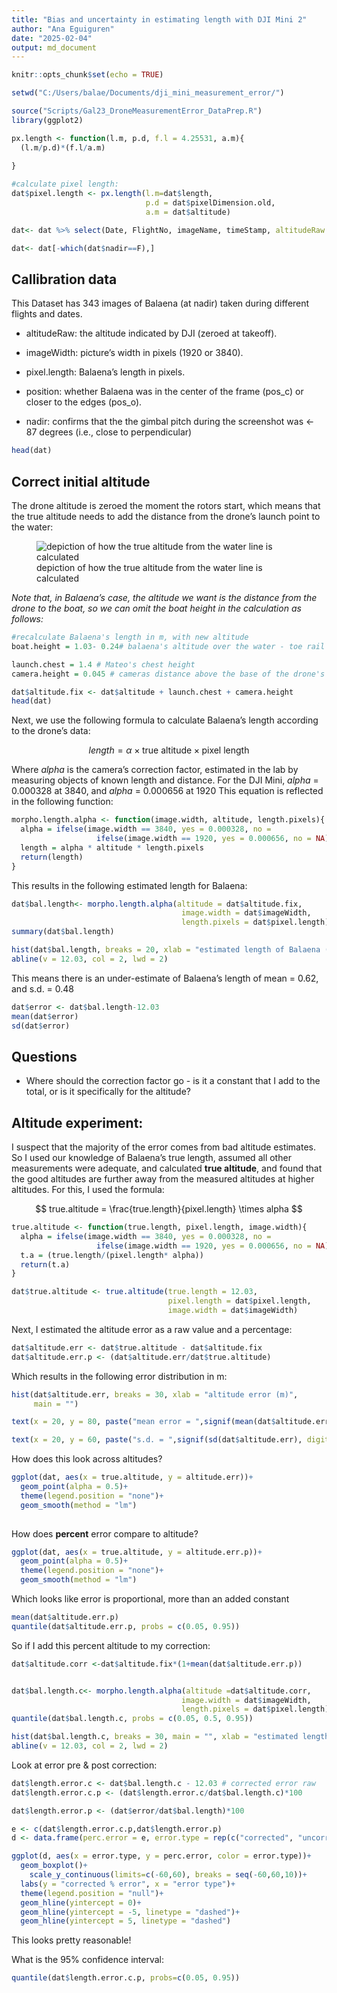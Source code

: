 ```yaml
---
title: "Bias and uncertainty in estimating length with DJI Mini 2"
author: "Ana Eguiguren"
date: "2025-02-04"
output: md_document
---
```


```r
knitr::opts_chunk$set(echo = TRUE)
```

```r
setwd("C:/Users/balae/Documents/dji_mini_measurement_error/")

source("Scripts/Gal23_DroneMeasurementError_DataPrep.R")
library(ggplot2)

```

```r
px.length <- function(l.m, p.d, f.l = 4.25531, a.m){
  (l.m/p.d)*(f.l/a.m)
  
}

#calculate pixel length:
dat$pixel.length <- px.length(l.m=dat$length, 
                              p.d = dat$pixelDimension.old, 
                              a.m = dat$altitude)

dat<- dat %>% select(Date, FlightNo, imageName, timeStamp, altitudeRaw = altitude, imageWidth = ImageWidth, pixel.length, position = pos, nadir = nadir) 

dat<- dat[-which(dat$nadir==F),]

```


## Callibration data

This Dataset has 343 images of Balaena (at nadir) taken during different flights and dates. 

* altitudeRaw: the altitude indicated by DJI (zeroed at takeoff).

* imageWidth: picture's width in pixels (1920 or 3840).

* pixel.length: Balaena's length in pixels.

* position: whether Balaena was in the center of the frame (pos_c) or closer to the edges (pos_o).

* nadir: confirms that the the gimbal pitch during the screenshot was <- 87 degrees (i.e., close to perpendicular) 



```r
head(dat)
```

## Correct initial altitude
The drone altitude is zeroed the moment the rotors start, which means that the true altitude needs to add the distance from the drone's launch point to the water:

![depiction of how the true altitude from the water line is calculated](Graphical/altitude_diagram.jpeg)


*Note that, in Balaena's case, the altitude we want is the distance from the drone to the boat, so we can omit the boat height in the calculation as follows:*

```r
#recalculate Balaena's length in m, with new altitude 
boat.height = 1.03- 0.24# balaena's altitude over the water - toe rail

launch.chest = 1.4 # Mateo's chest height
camera.height = 0.045 # cameras distance above the base of the drone's legsfrom legs

dat$altitude.fix <- dat$altitude + launch.chest + camera.height
head(dat)
```


Next, we use the following formula to calculate Balaena's length according to the drone's data:

$$
length = \alpha \times \text{true altitude} \times \text{pixel length}
$$

Where *alpha* is the camera's correction factor, estimated in the lab by measuring objects of known length and distance. For the DJI Mini, *alpha* = 0.000328 at 3840, and *alpha* = 0.000656 at 1920
This equation is reflected in the following function:

```r
morpho.length.alpha <- function(image.width, altitude, length.pixels){
  alpha = ifelse(image.width == 3840, yes = 0.000328, no = 
                   ifelse(image.width == 1920, yes = 0.000656, no = NA))
  length = alpha * altitude * length.pixels
  return(length)
}
```

This results in the following estimated length for Balaena:
```r
dat$bal.length<- morpho.length.alpha(altitude = dat$altitude.fix,
                                      image.width = dat$imageWidth,
                                      length.pixels = dat$pixel.length)
summary(dat$bal.length)


```


```r
hist(dat$bal.length, breaks = 20, xlab = "estimated length of Balaena (m)", main = "")
abline(v = 12.03, col = 2, lwd = 2)
```

This means there is an under-estimate of Balaena's length of mean = 0.62, and s.d. = 0.48
```r
dat$error <- dat$bal.length-12.03
mean(dat$error)
sd(dat$error)
```

## Questions

* Where should the correction factor go - is it a constant that I add to the total, or is it specifically for the altitude?

## Altitude experiment:
I suspect that the majority of the error comes from bad altitude estimates. So I used our knowledge of Balaena's true length, assumed all other measurements were adequate, and calculated **true altitude**, and found that the good altitudes are further away from the measured altitudes at higher altitudes. For this, I used the formula:

$$
true.altitude = \frac{true.length}{pixel.length}  \times alpha
$$
```r
true.altitude <- function(true.length, pixel.length, image.width){
  alpha = ifelse(image.width == 3840, yes = 0.000328, no = 
                   ifelse(image.width == 1920, yes = 0.000656, no = NA))
  t.a = (true.length/(pixel.length* alpha))
  return(t.a)
}

dat$true.altitude <- true.altitude(true.length = 12.03, 
                                   pixel.length = dat$pixel.length, 
                                   image.width = dat$imageWidth)
```

Next, I estimated the altitude error as a raw value and a percentage:
```r
dat$altitude.err <- dat$true.altitude - dat$altitude.fix
dat$altitude.err.p <- (dat$altitude.err/dat$true.altitude)
```


Which results in the following error distribution in m:
```r
hist(dat$altitude.err, breaks = 30, xlab = "altitude error (m)", 
     main = "")

text(x = 20, y = 80, paste("mean error = ",signif(mean(dat$altitude.err), digits =3)))

text(x = 20, y = 60, paste("s.d. = ",signif(sd(dat$altitude.err), digits =3)))


```

How does this look across altitudes?
```r

ggplot(dat, aes(x = true.altitude, y = altitude.err))+
  geom_point(alpha = 0.5)+
  theme(legend.position = "none")+ 
  geom_smooth(method = "lm")
  

```

How does **percent** error compare to altitude?

```r

ggplot(dat, aes(x = true.altitude, y = altitude.err.p))+
  geom_point(alpha = 0.5)+
  theme(legend.position = "none")+ 
  geom_smooth(method = "lm")

```

Which looks like error is proportional, more than an added constant
```r
mean(dat$altitude.err.p)
quantile(dat$altitude.err.p, probs = c(0.05, 0.95))
```

So if I add this percent altitude to my correction:
```r
dat$altitude.corr <-dat$altitude.fix*(1+mean(dat$altitude.err.p))


dat$bal.length.c<- morpho.length.alpha(altitude =dat$altitude.corr,
                                      image.width = dat$imageWidth,
                                      length.pixels = dat$pixel.length)
quantile(dat$bal.length.c, probs = c(0.05, 0.5, 0.95))

```


```r
hist(dat$bal.length.c, breaks = 30, main = "", xlab = "estimated length")
abline(v = 12.03, col = 2, lwd = 2)

```



Look at error pre & post correction:
```r
dat$length.error.c <- dat$bal.length.c - 12.03 # corrected error raw
dat$length.error.c.p <- (dat$length.error.c/dat$bal.length.c)*100

dat$length.error.p <- (dat$error/dat$bal.length)*100

e <- c(dat$length.error.c.p,dat$length.error.p)
d <- data.frame(perc.error = e, error.type = rep(c("corrected", "uncorrected"), each = length(dat$bal.length)))

```


```r

ggplot(d, aes(x = error.type, y = perc.error, color = error.type))+
  geom_boxplot()+
    scale_y_continuous(limits=c(-60,60), breaks = seq(-60,60,10))+
  labs(y = "corrected % error", x = "error type")+
  theme(legend.position = "null")+
  geom_hline(yintercept = 0)+
  geom_hline(yintercept = -5, linetype = "dashed")+
  geom_hline(yintercept = 5, linetype = "dashed")


```


This looks pretty reasonable!

What is the 95% confidence interval:
```r
quantile(dat$length.error.c.p, probs=c(0.05, 0.95))
```

